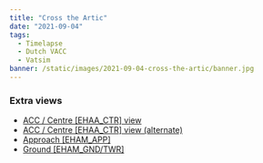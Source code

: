 ```yaml
---
title: "Cross the Artic"
date: "2021-09-04"
tags:
  - Timelapse
  - Dutch VACC
  - Vatsim
banner: /static/images/2021-09-04-cross-the-artic/banner.jpg
---
```


<Youtube id="hyRu_JhopW8" />

### Extra views

- [ACC / Centre [EHAA_CTR] view](https://youtu.be/biXobIctNkw)
- [ACC / Centre [EHAA_CTR] view (alternate)](https://youtu.be/UpOhcwDzf2M)
- [Approach [EHAM_APP]](https://youtu.be/4Xw3_a0dOwI)
- [Ground [EHAM_GND/TWR]](https://youtu.be/kMhliA_eNx4)
